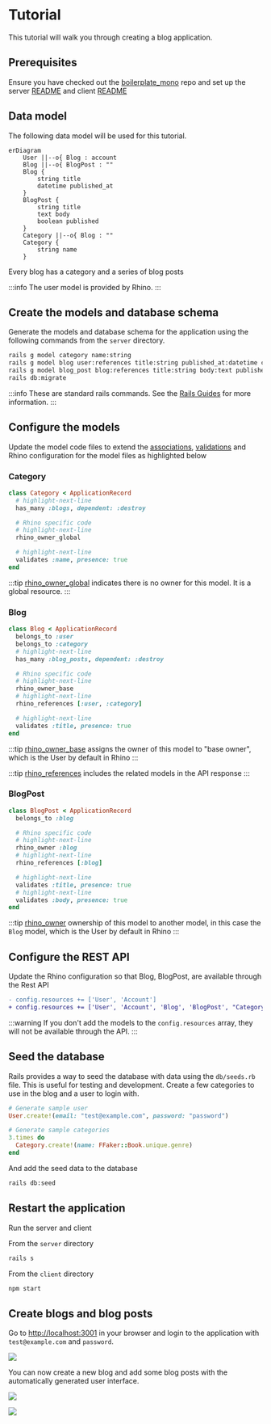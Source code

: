 # Tutorial

This tutorial will walk you through creating a blog application.

## Prerequisites

Ensure you have checked out the [boilerplate_mono](https://github.com/nubinary/boilerplate_mono) repo and set up the server [README](https://github.com/nubinary/boilerplate_mono/blob/main/server/README.md) and client [README](https://github.com/nubinary/boilerplate_mono/blob/main/client/README.md)

## Data model

The following data model will be used for this tutorial.

```mermaid
erDiagram
    User ||--o{ Blog : account
    Blog ||--o{ BlogPost : ""
    Blog {
        string title
        datetime published_at
    }
    BlogPost {
        string title
        text body
        boolean published
    }
    Category ||--o{ Blog : ""
    Category {
        string name
    }
```

Every blog has a category and a series of blog posts

:::info
The user model is provided by Rhino.
:::

## Create the models and database schema

Generate the models and database schema for the application using the following commands from the `server` directory.

```bash
rails g model category name:string
rails g model blog user:references title:string published_at:datetime category:references
rails g model blog_post blog:references title:string body:text published:boolean
rails db:migrate
```

:::info
These are standard rails commands. See the [Rails Guides](https://guides.rubyonrails.org/) for more information.
:::

## Configure the models

Update the model code files to extend the [associations](https://guides.rubyonrails.org/association_basics.html), [validations](https://guides.rubyonrails.org/active_record_validations.html) and Rhino configuration for the model files as highlighted below

### Category

```ruby title="app/models/category.rb"
class Category < ApplicationRecord
  # highlight-next-line
  has_many :blogs, dependent: :destroy

  # Rhino specific code
  # highlight-next-line
  rhino_owner_global

  # highlight-next-line
  validates :name, presence: true
end
```

:::tip
[rhino_owner_global](/docs/concepts/resources/#global-owner) indicates there is no owner for this model. It is a global resource.
:::

### Blog

```ruby title="app/models/blog.rb"
class Blog < ApplicationRecord
  belongs_to :user
  belongs_to :category
  # highlight-next-line
  has_many :blog_posts, dependent: :destroy

  # Rhino specific code
  # highlight-next-line
  rhino_owner_base
  # highlight-next-line
  rhino_references [:user, :category]

  # highlight-next-line
  validates :title, presence: true
end
```

:::tip
[rhino_owner_base](/docs/concepts/resources/#base-owner) assigns the owner of this model to "base owner", which is the User by default in Rhino
:::

:::tip
[rhino_references](/docs/concepts/resources/#references) includes the related models in the API response
:::

### BlogPost

```ruby title="app/models/blog_post.rb"
class BlogPost < ApplicationRecord
  belongs_to :blog

  # Rhino specific code
  # highlight-next-line
  rhino_owner :blog
  # highlight-next-line
  rhino_references [:blog]

  # highlight-next-line
  validates :title, presence: true
  # highlight-next-line
  validates :body, presence: true
end
```

:::tip
[rhino_owner](/docs/concepts/resources/#ownership) ownership of this model to another model, in this case the `Blog` model, which is the User by default in Rhino
:::

## Configure the REST API

Update the Rhino configuration so that Blog, BlogPost, are available through the Rest API

```diff title="config/initializers/rhino.rb"
- config.resources += ['User', 'Account']
+ config.resources += ['User', 'Account', 'Blog', 'BlogPost', "Category"]
```

:::warning
If you don't add the models to the `config.resources` array, they will not be available through the API.
:::

## Seed the database

Rails provides a way to seed the database with data using the `db/seeds.rb` file. This is useful for testing and development. Create a few categories to use in the blog and a user to login with.

```ruby title="db/seeds.rb"
# Generate sample user
User.create!(email: "test@example.com", password: "password")

# Generate sample categories
3.times do
  Category.create!(name: FFaker::Book.unique.genre)
end
```

And add the seed data to the database

```bash
rails db:seed
```

## Restart the application

Run the server and client

From the `server` directory

```bash
rails s
```

From the `client` directory

```bash
npm start
```

## Create blogs and blog posts

Go to [http://localhost:3001](http://localhost:3001) in your browser and login to the application with `test@example.com` and `password`.

![](/img/tutorial_login.png)

You can now create a new blog and add some blog posts with the automatically generated user interface.

![](/img/tutorial_blog.png)

![](/img/tutorial_blog_post.png)
